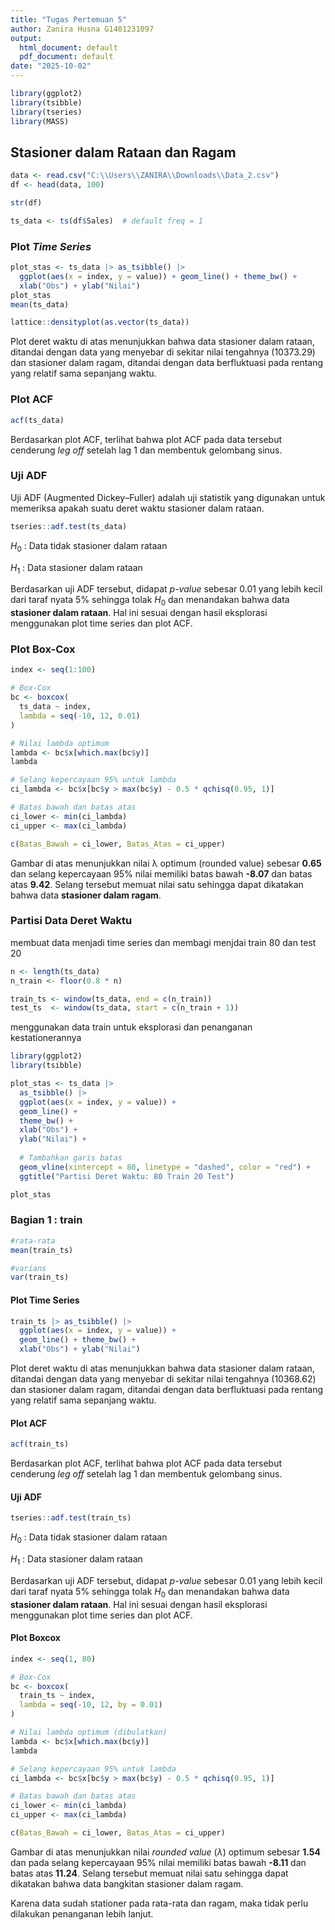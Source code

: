 ---
title: "Tugas Pertemuan 5"
author: Zanira Husna G1401231097
output:
  html_document: default
  pdf_document: default
date: "2025-10-02"
---

```{r, warning=FALSE, message=FALSE}
library(ggplot2)
library(tsibble)
library(tseries)
library(MASS)
```


## Stasioner dalam Rataan dan Ragam


```{r}
data <- read.csv("C:\\Users\\ZANIRA\\Downloads\\Data_2.csv")
df <- head(data, 100)
```

```{r}
str(df)
```
```{r}
ts_data <- ts(df$Sales)  # default freq = 1
```

### Plot *Time Series*

```{r}
plot_stas <- ts_data |> as_tsibble() |> 
  ggplot(aes(x = index, y = value)) + geom_line() + theme_bw() +
  xlab("Obs") + ylab("Nilai")
plot_stas
mean(ts_data)
```

```{r}
lattice::densityplot(as.vector(ts_data))
```

Plot deret waktu di atas menunjukkan bahwa data stasioner dalam rataan, ditandai dengan data yang menyebar di sekitar nilai tengahnya (10373.29) dan stasioner dalam ragam, ditandai dengan data berfluktuasi pada rentang yang relatif sama sepanjang waktu.

### Plot ACF

```{r}
acf(ts_data)
```

Berdasarkan plot ACF, terlihat bahwa plot ACF pada data tersebut
cenderung *leg off* setelah lag 1 dan membentuk gelombang sinus.

### Uji ADF

Uji ADF (Augmented Dickey–Fuller) adalah uji statistik yang digunakan
untuk memeriksa apakah suatu deret waktu stasioner dalam rataan.

```{r}
tseries::adf.test(ts_data)
```

$H_0$ : Data tidak stasioner dalam rataan

$H_1$ : Data stasioner dalam rataan

Berdasarkan uji ADF tersebut, didapat *p-value* sebesar 0.01 yang lebih
kecil dari taraf nyata 5% sehingga tolak $H_0$ dan menandakan bahwa data
**stasioner dalam rataan**. Hal ini sesuai dengan hasil eksplorasi
menggunakan plot time series dan plot ACF.

### Plot Box-Cox

```{r}
index <- seq(1:100)

# Box-Cox
bc <- boxcox(
  ts_data ~ index,
  lambda = seq(-10, 12, 0.01)
)
```


```{r}
# Nilai lambda optimum
lambda <- bc$x[which.max(bc$y)]
lambda
```


```{r}
# Selang kepercayaan 95% untuk lambda
ci_lambda <- bc$x[bc$y > max(bc$y) - 0.5 * qchisq(0.95, 1)]

# Batas bawah dan batas atas
ci_lower <- min(ci_lambda)
ci_upper <- max(ci_lambda)

c(Batas_Bawah = ci_lower, Batas_Atas = ci_upper)
```

Gambar di atas menunjukkan nilai λ optimum (rounded value) sebesar
**0.65** dan selang kepercayaan 95% nilai memiliki batas bawah **-8.07**
dan batas atas **9.42**. Selang tersebut memuat nilai satu sehingga
dapat dikatakan bahwa data  **stasioner dalam ragam**.


### Partisi Data Deret Waktu


membuat data menjadi time series dan membagi menjdai train 80 dan test 20

```{r}
n <- length(ts_data)
n_train <- floor(0.8 * n)

train_ts <- window(ts_data, end = c(n_train))
test_ts  <- window(ts_data, start = c(n_train + 1))
```

menggunakan data train untuk eksplorasi dan penanganan kestationerannya


```{r}
library(ggplot2)
library(tsibble)

plot_stas <- ts_data |> 
  as_tsibble() |> 
  ggplot(aes(x = index, y = value)) +
  geom_line() +
  theme_bw() +
  xlab("Obs") + 
  ylab("Nilai") +
  
  # Tambahkan garis batas
  geom_vline(xintercept = 80, linetype = "dashed", color = "red") +
  ggtitle("Partisi Deret Waktu: 80 Train 20 Test")

plot_stas


```

### Bagian 1 : train

```{r}
#rata-rata
mean(train_ts)

#varians
var(train_ts)
```

#### Plot Time Series

```{r}
train_ts |> as_tsibble() |> 
  ggplot(aes(x = index, y = value)) +
  geom_line() + theme_bw() +
  xlab("Obs") + ylab("Nilai")
```

Plot deret waktu di atas menunjukkan bahwa data stasioner dalam rataan,
ditandai dengan data yang menyebar di sekitar nilai tengahnya (10368.62) dan
stasioner dalam ragam, ditandai dengan data berfluktuasi pada rentang
yang relatif sama sepanjang waktu.

#### Plot ACF

```{r}
acf(train_ts)
```

Berdasarkan plot ACF, terlihat bahwa plot ACF pada data tersebut
cenderung *leg off* setelah lag 1 dan membentuk gelombang sinus.

#### Uji ADF

```{r}
tseries::adf.test(train_ts)
```

$H_0$ : Data tidak stasioner dalam rataan

$H_1$ : Data stasioner dalam rataan

Berdasarkan uji ADF tersebut, didapat *p-value* sebesar 0.01 yang lebih
kecil dari taraf nyata 5% sehingga tolak $H_0$ dan menandakan bahwa data
**stasioner dalam rataan**. Hal ini sesuai dengan hasil eksplorasi
menggunakan plot time series dan plot ACF.

#### Plot Boxcox

```{r}
index <- seq(1, 80)

# Box-Cox
bc <- boxcox(
  train_ts ~ index,
  lambda = seq(-10, 12, by = 0.01)
)
```


```{r}
# Nilai lambda optimum (dibulatkan)
lambda <- bc$x[which.max(bc$y)]
lambda
```

```{r}
# Selang kepercayaan 95% untuk lambda
ci_lambda <- bc$x[bc$y > max(bc$y) - 0.5 * qchisq(0.95, 1)]

# Batas bawah dan batas atas
ci_lower <- min(ci_lambda)
ci_upper <- max(ci_lambda)

c(Batas_Bawah = ci_lower, Batas_Atas = ci_upper)

```

Gambar di atas menunjukkan nilai *rounded value* ($\lambda$) optimum
sebesar **1.54** dan pada selang kepercayaan 95% nilai memiliki batas
bawah **-8.11** dan batas atas **11.24**. Selang tersebut memuat nilai
satu sehingga dapat dikatakan bahwa data bangkitan stasioner dalam
ragam.

Karena data sudah stationer pada rata-rata dan ragam, maka tidak perlu dilakukan penanganan lebih lanjut.
